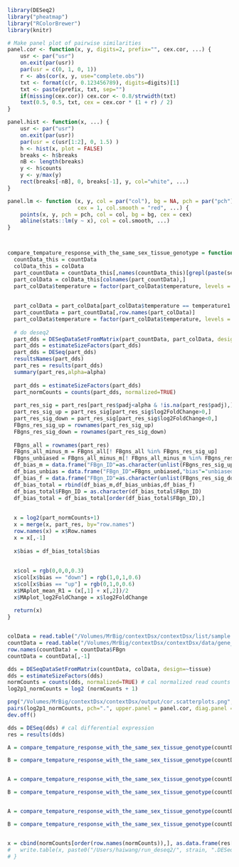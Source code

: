 ```r
library(DESeq2)
library("pheatmap")
library("RColorBrewer")
library(knitr)
```

``` r
# Make panel plot of pairwise similarities
panel.cor <- function(x, y, digits=2, prefix="", cex.cor, ...) {
    usr <- par("usr")
    on.exit(par(usr))
    par(usr = c(0, 1, 0, 1))
    r <- abs(cor(x, y, use="complete.obs"))
    txt <- format(c(r, 0.123456789), digits=digits)[1]
    txt <- paste(prefix, txt, sep="")
    if(missing(cex.cor)) cex.cor <- 0.8/strwidth(txt)
    text(0.5, 0.5, txt, cex = cex.cor * (1 + r) / 2)
}

panel.hist <- function(x, ...) {
    usr <- par("usr")
    on.exit(par(usr))
    par(usr = c(usr[1:2], 0, 1.5) )
    h <- hist(x, plot = FALSE)
    breaks <- h$breaks
    nB <- length(breaks)
    y <- h$counts
    y <- y/max(y)
    rect(breaks[-nB], 0, breaks[-1], y, col="white", ...)
}

panel.lm <- function (x, y, col = par("col"), bg = NA, pch = par("pch"),
                      cex = 1, col.smooth = "red", ...) {
    points(x, y, pch = pch, col = col, bg = bg, cex = cex)
    abline(stats::lm(y ~ x), col = col.smooth, ...)
}



compare_tempature_response_with_the_same_sex_tissue_genotype = function(countData_this, colData_this, sex, tissue, genotype, temperature1, temperature2, alpha=0.05) {
  countData_this = countData
  colData_this = colData
  part_countData = countData_this[,names(countData_this)[grepl(paste(sex, tissue, genotype, sep="_"),names(countData_this)) & !grepl("m_re_mcherry_18_r1_D7",names(countData_this))]]
  part_colData = colData_this[colnames(part_countData),]
  part_colData$temperature = factor(part_colData$temperature, levels = c("18", "18to29", "29"))
  
  
  part_colData = part_colData[part_colData$temperature == temperature1 | part_colData$temperature == temperature2 ,]
  part_countData = part_countData[,row.names(part_colData)]
  part_colData$temperature = factor(part_colData$temperature, levels = c(temperature1, temperature2))
 
  # do deseq2
  part_dds = DESeqDataSetFromMatrix(part_countData, part_colData, design=~temperature)
  part_dds = estimateSizeFactors(part_dds)
  part_dds = DESeq(part_dds)
  resultsNames(part_dds)
  part_res = results(part_dds)
  summary(part_res,alpha=alpha)
  
  part_dds = estimateSizeFactors(part_dds)
  part_normCounts = counts(part_dds, normalized=TRUE)
  
  part_res_sig = part_res[part_res$padj<alpha & !is.na(part_res$padj),]
  part_res_sig_up = part_res_sig[part_res_sig$log2FoldChange>0,]
  part_res_sig_down = part_res_sig[part_res_sig$log2FoldChange<0,]
  FBgns_res_sig_up = rownames(part_res_sig_up)
  FBgns_res_sig_down = rownames(part_res_sig_down)
  
  FBgns_all = rownames(part_res)
  FBgns_all_minus_m = FBgns_all[! FBgns_all %in% FBgns_res_sig_up]
  FBgns_unbiased = FBgns_all_minus_m[! FBgns_all_minus_m %in% FBgns_res_sig_down]
  df_bias_m = data.frame("FBgn_ID"=as.character(unlist(FBgns_res_sig_up)),"bias"="up")
  df_bias_unbias = data.frame("FBgn_ID"=FBgns_unbiased,"bias"="unbiased")
  df_bias_f = data.frame("FBgn_ID"=as.character(unlist(FBgns_res_sig_down)),"bias"="down")
  df_bias_total = rbind(df_bias_m,df_bias_unbias,df_bias_f)
  df_bias_total$FBgn_ID = as.character(df_bias_total$FBgn_ID)
  df_bias_total = df_bias_total[order(df_bias_total$FBgn_ID),]
  
  
  x = log2(part_normCounts+1)
  x = merge(x, part_res, by="row.names")
  row.names(x) = x$Row.names 
  x = x[,-1]
  
  x$bias = df_bias_total$bias
  
  
  x$col = rgb(0,0,0,0.3)
  x$col[x$bias == "down"] = rgb(1,0,1,0.6)
  x$col[x$bias == "up"] = rgb(0,1,0,0.6)
  x$MAplot_mean_R1 = (x[,1] + x[,2])/2
  x$MAplot_log2FoldChange = x$log2FoldChange
  
  return(x)
}



```

```r
colData = read.table("/Volumes/MrBig/contextDsx/contextDsx/list/sample.design", header=TRUE, sep='\t', row.names='sample_id')
countData = read.table("/Volumes/MrBig/contextDsx/contextDsx/data/gene_level_read_matrix.txt", header=TRUE, sep='\t')
row.names(countData) = countData$FBgn
countData = countData[,-1]

```


```r
dds = DESeqDataSetFromMatrix(countData, colData, design=~tissue)
dds = estimateSizeFactors(dds)
normCounts = counts(dds, normalized=TRUE) # cal normalized read counts
log2p1_normCounts = log2 (normCounts + 1)

```


```r
png("/Volumes/MrBig/contextDsx/contextDsx/output/cor.scatterplots.png",width=10000,height=10000)
pairs(log2p1_normCounts, pch=".", upper.panel = panel.cor, diag.panel = panel.hist, lower.panel = panel.lm)
dev.off()

```


```r



dds = DESeq(dds) # cal differential expression
res = results(dds)

A = compare_tempature_response_with_the_same_sex_tissue_genotype(countData, colData, "f", "tx", "traRNAi", "18", "18to29", alpha=0.05)

B = compare_tempature_response_with_the_same_sex_tissue_genotype(countData, colData, "f", "tx", "traRNAi", "18", "29", alpha=0.05)


A = compare_tempature_response_with_the_same_sex_tissue_genotype(countData, colData, "f", "tx", "mcherry", "18", "18to29", alpha=0.05)

B = compare_tempature_response_with_the_same_sex_tissue_genotype(countData, colData, "f", "tx", "mcherry", "18", "29", alpha=0.05)


A = compare_tempature_response_with_the_same_sex_tissue_genotype(countData, colData, "m", "re", "traF", "18", "18to29", alpha=0.05)

B = compare_tempature_response_with_the_same_sex_tissue_genotype(countData, colData, "m", "re", "traF", "18", "29", alpha=0.05)


x = cbind(normCounts[order(row.names(normCounts)),], as.data.frame(res[order(row.names(res)),]))
#   write.table(x, paste0("/Users/haiwang/run_deseq2/", strain, ".DESeq2.result.txt"), sep="\t", quote=FALSE)
# }
```
